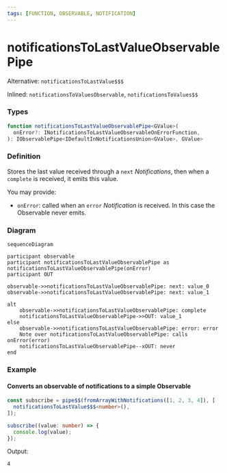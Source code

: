 ```yaml
---
tags: [FUNCTION, OBSERVABLE, NOTIFICATION]
---
```


# notificationsToLastValueObservablePipe

Alternative: `notificationsToLastValue$$$`

Inlined: `notificationsToValuesObservable`, `notificationsToValues$$`


### Types

```ts
function notificationsToLastValueObservablePipe<GValue>(
  onError?: INotificationsToLastValueObservableOnErrorFunction,
): IObservablePipe<IDefaultInNotificationsUnion<GValue>, GValue>
```

### Definition

Stores the last value received through a `next` *Notifications*, then when a `complete` is received,
it emits this value.

You may provide:

- `onError`: called when an `error` *Notification* is received. In this case the Observable never emits.


### Diagram

```mermaid
sequenceDiagram

participant observable
participant notificationsToLastValueObservablePipe as notificationsToLastValueObservablePipe(onError)
participant OUT

observable->>notificationsToLastValueObservablePipe: next: value_0
observable->>notificationsToLastValueObservablePipe: next: value_1

alt
    observable->>notificationsToLastValueObservablePipe: complete
    notificationsToLastValueObservablePipe->>OUT: value_1
else
    observable->>notificationsToLastValueObservablePipe: error: error
    Note over notificationsToLastValueObservablePipe: calls onError(error)
    notificationsToLastValueObservablePipe--xOUT: never
end
```

### Example

#### Converts an observable of notifications to a simple Observable

```ts
const subscribe = pipe$$(fromArrayWithNotifications([1, 2, 3, 4]), [
  notificationsToLastValue$$$<number>(),
]);

subscribe((value: number) => {
  console.log(value);
});
```

Output:

```text
4
```
